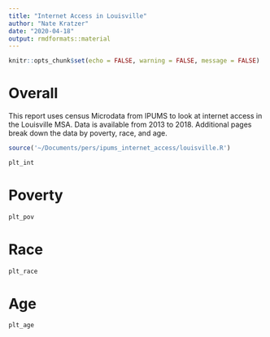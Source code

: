 ```yaml
---
title: "Internet Access in Louisville"
author: "Nate Kratzer"
date: "2020-04-18"
output: rmdformats::material
---
```


```r
knitr::opts_chunk$set(echo = FALSE, warning = FALSE, message = FALSE)
```

# Overall

This report uses census Microdata from IPUMS to look at internet access in the Louisville MSA. Data is available from 2013 to 2018. Additional pages break down the data by poverty, race, and age.

```r
source('~/Documents/pers/ipums_internet_access/louisville.R')
```

```r
plt_int
```

# Poverty

```r
plt_pov
```


# Race

```r
plt_race
```

# Age

```r
plt_age
```



